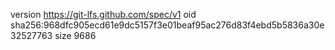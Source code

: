 version https://git-lfs.github.com/spec/v1
oid sha256:968dfc905ecd61e9dc5157f3e01beaf95ac276d83f4ebd5b5836a30e32527763
size 9686
